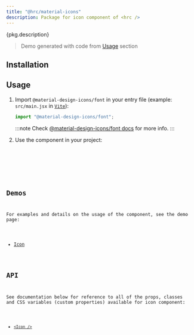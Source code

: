 ```yaml
---
title: "@hrc/material-icons"
description: Package for icon component of <hrc />
---
```




<p>{pkg.description}</p>

<Demo layout="row">
  <PackageDemo />
</Demo>

> Demo generated with code from [Usage](#usage) section

## Installation

<InstallCommand packages={packages} />

## Usage

<Steps>

1. Import `@material-design-icons/font` in your entry file (example:
   `src/main.jsx` in [`Vite`](https://vitejs.dev)):

   ```js
   import "@material-design-icons/font";
   ```

   :::note
     Check [@material-design-icons/font docs](https://www.npmjs.com/package/@material-design-icons/font#usage) for more info.
   :::

2. Use the component in your project:

   <Code code={demoCode} lang="jsx" />

</Steps>

## Demos

For examples and details on the usage of the component, see the demo page:

- [Icon](/hrc/components/icon)

## API

See documentation below for reference to all of the props, classes and CSS
variables (custom properties) available for icon component:

- [`<Icon />`](/hrc/api/icon)
